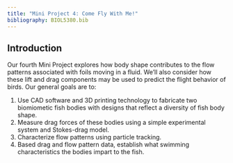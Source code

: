 ```yaml
---
title: "Mini Project 4: Come Fly With Me!"
bibliography: BIOL5380.bib
---
```


## Introduction
Our fourth Mini Project explores how body shape contributes to the flow patterns associated with foils moving in a fluid. We'll also consider how these lift and drag components may be used to predict the flight behavior of birds. Our general goals are to:

1. Use CAD software and 3D printing technology to fabricate two biomiometic fish bodies with designs that reflect a diversity of fish body shape.
2. Measure drag forces of these bodies using a simple experimental system and Stokes-drag model.
3. Characterize flow patterns using particle tracking.
4. Based drag and flow pattern data, establish what swimming characteristics the bodies impart to the fish.



<!-- https://www.quora.com/Can-the-principle-of-stokes-law-be-applied-to-non-spherical-objects-or-when-turbulent-flow-is-present-although-the-equation-cant-be-used-For-example-would-terminal-velocity-be-proportional-to-r-2-for-objects-that-do 

CFD and visulization
-->

<!-- <center> -->
<!-- ![airfoil](airfoild.png){#foil} -->
<!-- </center> -->
<!-- <br> -->

<!-- ## Conceptual basis -->

<!-- The figures directly above and below show how lift and drag forces are applied to a wing as forces perpendicular and parallel to the airflow. If you follow Bernoulli as your model of lift, as air passes over the top of the wing it accelerates and thus the relative pressure stress decreases above. Lower stress on the top of the wing results in a difference between dorsal and ventral stress and thus lift is generated. Lift is the force that keeps birds aloft and solely responsible for gliding flight. Drag on the other hand, acts in the streamwise direction (parallel to flow) and is generally considered a nuisance.  -->

<!-- We have discussed---or will discuss---two forms of drag associated with foils moving in a fluid medium.  Profile drag includes all types of drag that do not depend on the production of lift, i.e., of the skin and pressure variety. Profile drag is a function of fluid speed and density, reference area, and the external shape of the wing or foil. For a three-dimensional wing, there is an additional component of drag called induced drag. This is also a function of fluid speed and density, reference area, and the external shape of the wing, but for this type of drag, there must be lift generated by fluid flow. If lift is generated, fluid is free to move from the region of high pressure below into the region of low pressure above near the tips of the wing. The resulting flow is shown below by the red circular arrow with the arrowhead showing the flow direction. This is called a tip vortex and it induces drag.  -->

<!-- <center> -->
<!-- ```{r,echo=F,fig,fig.width=400} -->
<!-- knitr::include_graphics(c("wingtip.png")) -->
<!-- ```  -->
<!-- </center> -->
<!-- <br> -->

<!-- So, profile and induced drag ($D_p$ and $D_i$, respectively) together account for the drag forces. As we'll also learn, we can use comparisons of lift and drag coefficients ($C_D$ and $C_L$, respectively) to determine the efficiency of a soaring/gliding wing using the lift ratio: -->

<!-- $$\frac{C_L}{C_D}\hspace{12 pt}.$$  -->
<!-- To determine the drag coefficient, we must simultaneously consider the profile and induced drag components, or: -->


<!-- $$\large C_D =C_{Dp}+C_{Di}$$ -->

<!-- To calculate both $C_{Dp}$ and $C_{Di}$, we would use shape and airflow properties. This is relatively straightforward for profile drag ($C_{Dp}$). However, it is cumbersome and complicated to compute the induced coefficient, $C_{Di}$. Fortunately, with a little ingenuity, we can compute the total drag coefficient $C_D$ (and the lift coefficient, $C_L$, too) empirically by putting the wing models in a fluid tunnel (a water flume, specifically). For the drag coefficient:  -->

<!-- $$ -->
<!-- C_D=\large \frac{F_D}{\frac{1}{2}\rho u^2 A} \hspace{12 pt}, -->
<!-- $$ -->

<!-- where $F_D$ is the force generated by drag, $\rho$ fluid density (for water, 1000 kg m$^{-3}$ . . . shockingly), $u$ is the fluid velocity (m s$^{-1}$), and A is the wing area (m$^2$). The lift coefficient ($C_L$) is computed similarly: -->

<!-- $$ -->
<!-- C_L=\large \frac{F_L}{\frac{1}{2}\rho u^2 A}\hspace{12 pt}, -->
<!-- $$ -->

<!-- where $F_L$ is the force generated by lift. Armed with these coefficients, we can assess how much lift is generated compared to the nuisance drag under certain conditions, including $R_e$ and the inclination of the wing (i.e., angle of attack, $\alpha$) if we so desired. The angle of attack is the angle between the chord line of the wing and the vector representing the fluid through which it is moving. The angle of attack can be increased to induce more lift, however, this comes at a cost of more drag as upper surface flow is more separated. Thus, a trade off exists between increasing $\alpha$, increased lift and increased drag. We won't explore this further in MP4---we'll keep the angle of attack relatively constant for all our bird wings. However, it would be a great topic for a final project! -->


<!-- ## Methods -->
<!-- There are three parts to this MP:  -->

<!--   1. Design and 3D print two pairs of biomimetic birds wings. -->
<!--   2. Empirically assess the drag and lift coefficients to compute the lift ratio. ($\frac{C_L}{C_D}$)  of two pairs biomimetic bird wings. -->
<!--   3. Qualitatively characterize flow patterns at the wing tip to assess vorticity. -->

<!-- Based on this analysis, we'll make inferences as to the flight behavior and ecology of the birds whose wings we've studied. -->


<!-- ## Part 1: ["Bird, bird, bird ... bird is the word"](https://www.youtube.com/watch?v=aPrtFxd9u9Y) -->

<!-- In this part of the MP you will design two pairs of biomimetic bird wings. For this we'll use a free version of the CAD software [SketchUp](https://app.sketchup.com/). You can sign up for SketchUp's free web-based using your BC Google credentials. -->

<!-- First, choose two photographs from an image search on the interwebs. Make sure one is from a family in group 1: -->

<!--   * Alcidae -->
<!--   * Parulidae -->
<!--   * Turdidae -->
<!--   * Anatidae -->
<!--   * Phasianidae  -->

<!-- Then choose another another from a family in group 2:  -->

<!--   * Apodidae -->
<!--   * Falconidae -->
<!--   * Diomedeidae -->
<!--   * Laridae -->
<!--   * Cathartidae -->

<!-- Also make sure that the image you choose is a good shot of your birds directly from below or above. In addition, **remember to record the common species names** of the two birds you've chosen. -->

<!-- To find out more about your birds, search for "cornell lab of ornithology SPECIES" The Cornell Lab of Ornithology's [All About Birds site](https://www.allaboutbirds.org/) is an exceptional resource for all things avian: taxonomy, occurrence, sounds, life history. You name it, they got it. -->

<!-- To design your wing models in SketchUp, you may find it easiest to work in millimeters. So open the app and change the default template to "Simple Template-Millimeters" under "App Settings" in the pull-down menu. From here, select "New" from the pull-down menu to start a new model that is measured in mm.  Select the default content (usually a person), delete it, and now you're ready to start your wing design.  -->

<!-- It will probably be easiest to design your wing models directly from the images. Fortunately, you can insert a locally saved image directly into the app and trace the wing. You can then use the rescaling tool in SketchUp to incopoorate the following properties: -->

<!--   * A 60 mm span  -->
<!--   * The same chord length in proportion to the span as the wings in your chosen species -->
<!--   * A wing thickness of 2.5 mm (using the extrude tool) -->

<!-- Don't worry about camber. Producing the right span-chord ratio as your birds is most important.   -->

<!-- The following describes these important wing dimensions. -->

<!-- <center> -->
<!-- ![](https://www.grc.nasa.gov/www/k-12/VirtualAero/BottleRocket/airplane/Images/geom.gif){ width=50% } -->
<!-- </center> -->
<!-- <br> -->


<!-- From the wing models, calculate the aspect ratio with: -->

<!--  $$AR=\large \frac{S^2}{A_{w}}\hspace{12 pt},$$ -->

<!-- where S is the span and $A_{w}$ is the wetted area of the wing (i.e., surface area of the wing in contact with the air flow). You can use the ruler and shape info features in SketchUp to determine S and $A_{w}$. -->

<!-- When you're finished with AR calculations, you should duplicate the wings (birds have two afterall), **export each as a separate** stereolithography file (.stl), and then load the .stl to [THIS DIRECTORY](https://drive.google.com/drive/folders/1-3G9Ho0sqVXSSEBd-yVSGPtjhSFmOdF5?usp=sharing). With Prof. K's help, you'll 3D print each pair and then glue them to a standard 3D-printed body model (a gull . . . there's no such thing as a seagull). -->


<!-- ## Part 2: A fish back to water -->

<!-- We'll place your biomimetic wings and gull model in the flume and anchor it to a "sting" (see figure below) to measure lift and drag forces. To understand how this works, you'll have to withstand a bit of engineering wonk. We'll use two binocular Wheatstone bridge load cells to simultaneously measure lift and drag (see figure below). These instruments report a force based on how much shear strain occurs when a load is placed at the end of a cantilevered beam of aluminum. Because of the design of the sting, the input arms of our cantilevered sensor systems are longer and amplify the load. But we'll ignore this and assume it doesn't bias one load cell or the other. -->

<!-- Turn on the swim tunnel to the preset velocity (determined by Prof. K and reported at the start of the experiment). "Swim"" the bird for 30 s at this predetermine speed. Lift and drag forces will be recorded on a PC and place in [**THIS DIRECTORY**](https://drive.google.com/drive/folders/15kbeHiL2ksA9ZgsGe5Q2lpLl5cEaAsIj?usp=sharing) that you can access later. -->

<!-- <center> -->
<!-- ![](bird.setup.png){ width=50% } -->
<!-- </center> -->
<!-- <br> -->

<!-- ## Part 3: Flow Viz -->

<!-- The magnitude of induced drag of a foil generating lift is proportional to the vorticity at the wing tip. Vorticity describes the spinning motion of a fluid in some local area and is therefore a measure of it's rotation. Vorticity is defined quantitatively as the curving of velocity vectors. Thus, to calculate vorticity, one needs to quantify local patterns of velocity.   -->

<!-- Particle image velocimetry (PIV) is an optical method of flow visualization and is often used to obtain instantaneous velocity measurements. This technique relies on visually tracking neutrally buoyant particles suspended in the fluid that follow its motion. Particles are often illuminated and fluoresced with a thin laser light field. In the animation below, small glass spheres are suspeneded in water as if flow past a 3D-printed wing. It's important to note that this thin sheet of light only captures the flow field in this vary narrow plane (the horizontal-vertical or x,y plane in this case). -->

<!-- <center> -->
<!-- ![](img/piv.gif){ width=70% } -->
<!-- </center> <br> -->

<!-- To derive velocity vectors from moving particles in a field, researchers rely on sophisticated algorithms applied in various software packages, some free and some much more than free. ~~To qualitatively assess the velocity vectors at the wings' tips, we'll be using a free Java-base package, [jPIV](https://eguvep.github.io/jpiv). This is a limited GUI version of [openPIV](https://eguvep.github.io/jpiv/download.html), a very popular command-line interface for PIV.~~ -->

<!-- To qualitatively assess the velocity vectors at the wings' tips, we'll turn to FIJI again and use one of it's preloaded plugins, "Optic Flow". -->

<!-- To use FIJI's optic flow tool, you'll have to prepare your two videos first, one for each bird. Like we did in the [second MP](MP2.html#A_kick_start), convert your videos to AVI format. From each, load them in FIJI as a virtual stack. Then find two **consecutive** images/frames where you see interesting and clear movements of particles behind the wing. Record the frame numbers. Then, create a substack of these two images (`Image` $\rightarrow$ `Stacks` $\rightarrow$ `Tools` $\rightarrow$ `Make substack`). In the dialog box that opens up, punch in the two frame numbers. Next, convert the substack to 8-bit grayscale images (`Image` $\rightarrow$ `Type` $\rightarrow$ `8-bit`). Now crop the image to include the area behind the wing and interesting particles (select the area with the rectangle tool, then `Image` $\rightarrow$ `Crop`). You may also want to adjust the brightness (`Image` $\rightarrow$ `Adjust` $\rightarrow$ `Brightness/Contrast`) to increase the brightness of the particles. -->

<!-- To peform PIV analysis, double select `Analyze` $\rightarrow$ `Optic flow` $\rightarrow$ `PIV analysis` and follow these steps -->

<!-- 1. **Chose the window size.** This will change how large of an area the analysis looks for moving particles between two frames. Too large, and many particles may not escape the window between the two frames and no velocities will be inferred. Too small, and the velocities and their vectors are really noisy. Try several, getting progressively smaller and see what you get. -->

<!-- 2. **Do the analysis.** Click `OK` and the analysis will kick off. When done, FIJI will produce a series of windows and the most important (the "Flow Direction" window) will look like the one in the image below.  -->

<!-- 3. **Interpret the velocity vectors.** Place the cursor over the flow direction window. Notice how the FIJI menu part is now reporting the velocity in px/fram and direction in degrees. Note the 0$^o$ represents a horizontal, left-right direction and 90$^o$ a vertical up-down direction. Use the values over the flow direction window to qualitatively assess the magnitude and direction of volcities and how they vary spatially over the field. Also compare and contrast this pattern between the results for the two bird-wing models. -->



<!-- <center> -->
<!-- ![](FIJIPIV.png){ width=50% } -->
<!-- </center> -->
<!-- <br> -->

<!-- ## What to address in your report -->

<!-- When the avian dinosaurs split from the non-avian theropods, flight was a huge advantage. For the birds, their world became much more three dimensional, permitting the exploitation of new resources. This undoubtedly led to their evolutionary success. The origin of flight was associated with rapid evolutionary change in the shape of the bird arm as well as specializations in the body (Did you know a bird resorbs nearly all of its reproductive anatomy after breeding? Why?). These specializations can be viewed as adaptations to optimize flight aerodynamics according to a bird's habitat. -->

<!-- As you formulate your report and consider the evolution of the bird wing in the context of the behavioral diversity of bird flight, begin by generating **an hypothesis as to how wing AR will affect the lift-to-drag ratio**. In addition, be sure to outline the fluid mechanic basis for your hypothesis.  -->

<!-- Using data acquired from the entire class evaluate your hypothesis by considering the following:  -->

<!--   1. What is the relationship between AR and lift-to-drag ratio? Is there any clear pattern across the class data? Was there any statistical signficance to this relationship. -->
<!--   2. Which birds that inspired the biomimetic wings are likely to soar long periods? That is, which are most likely to glide? Which are unable to soar for long periods?  -->
<!--   3. What tradeoffs can you identify with the ability or inability to soar easily? Related to this, in what type of environment do you suppose each of the birds we've explored lives?  -->
<!--   4. Consider the lift forces generated by your biomimetic wings. What other adaptations associated with the body would optimize lift resulting from the wing? -->
<!--   5. Are your results with respect to AR and lift ratio supported by previous studies? If not, consider why. -->

<!-- Lastly, using the images of velocity vectors for each of your groups wings, address the following: -->

<!--   6. Were the flow patterns at the wing tip different between your two models? If so, how do these differences relate to their lift-to-drag ratios? -->



<!-- Please synthesize the results of your experiments and address these questions in a report that follows the structure outlined [here](https://bcbiomech.github.io/class/mini_projects.html). Reports are due Sunday, April 16th th at 11:59 pm. Your Rmd files (**with all the associated data!!!**) should be sent to Prof. K via email before then.  -->

<!-- ### Requirements for submission -->

<!-- Like a few other past MPs, important analyses depend on timely submission of each team's data. So, please submit the following data by 11:59 pm on Monday 3rd in [**THIS SPREADSHEET**](https://docs.google.com/spreadsheets/d/1nzo3Qb067LA5CPNkcXndM-C8LJg7EqNFvGgHB4qBI0k/edit?usp=sharing):  -->

<!--   * wing file name for lift and drag data -->
<!--   * span and chord length (in mm) 	 -->
<!--   * wetted area ($S$ in mm$^2$) -->
<!--   * AR  -->
<!--   * $C_D$, $C_L$, and $\frac{C_L}{C_D}$ -->

<!-- This means that each team is responsible for calculating $C_D$, $C_L$, and $\frac{C_L}{C_D}$ for their two wing models **well before the report deadline**. -->

<!-- You can find explicit detail concerning the organization of an MP report [here](https://bcbiomech.github.io/class/mini_projects.html). -->

<!-- ## What to pay attention to in writing the report -->

<!-- + Data are plural. -->
<!-- + Don't use `print()`, `head()`, etc. commands needlessly . . . we don't need a large data table of data in our reports. -->
<!-- + Better methods for printing tables (eg. `pander()`, `kable`+`kableExtra`, etc.). -->
<!-- + Figures and tables need captions! For figures, use `fig.cap` parameter in r chunk options. For tables use the `caption` parameter in `kable()` or similar. -->
<!-- + Figures should be appropriately sized (check out `fig.width` and `fig.height` in r chunk options). -->
<!-- + Figure axes should be labeled appropriately. -->



